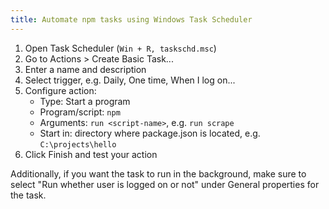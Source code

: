 ```yaml
---
title: Automate npm tasks using Windows Task Scheduler
---
```


1. Open Task Scheduler (`Win + R, taskschd.msc`)
1. Go to Actions > Create Basic Task...
1. Enter a name and description
1. Select trigger, e.g. Daily, One time, When I log on...
1. Configure action:
   - Type: Start a program
   - Program/script: `npm`
   - Arguments: `run <script-name>`, e.g. `run scrape`
   - Start in: directory where package.json is located, e.g. `C:\projects\hello`
1. Click Finish and test your action

Additionally, if you want the task to run in the background, make sure to select "Run whether user is logged on or not" under General properties for the task.
